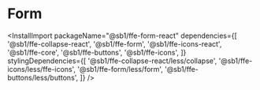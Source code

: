 
<Meta title="Komponenter/Form" />

# Form

<InstallImport
    packageName="@sb1/ffe-form-react"
    dependencies={[
        '@sb1/ffe-collapse-react',
        '@sb1/ffe-form',
        '@sb1/ffe-icons-react',
        '@sb1/ffe-core',
        '@sb1/ffe-buttons',
        '@sb1/ffe-icons',
    ]}
    stylingDependencies={[
        '@sb1/ffe-collapse-react/less/collapse',
        '@sb1/ffe-icons/less/ffe-icons',
        '@sb1/ffe-form/less/form',
        '@sb1/ffe-buttons/less/buttons',
    ]}
/>
